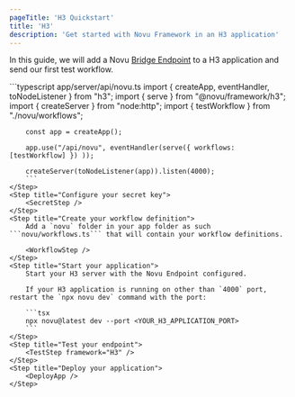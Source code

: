 ```yaml
---
pageTitle: 'H3 Quickstart'
title: 'H3'
description: 'Get started with Novu Framework in an H3 application'
---
```



In this guide, we will add a Novu [Bridge Endpoint](/concepts/endpoint) to a H3 application and send our first test workflow.

<Steps>
    <Step title="Set up your local environment">
        <LocalStudio />
    </Step>
    <Step title="Install packages">
        <PackagesStep />
    </Step>
    <Step title="Add a Novu API Endpoint">
        ```typescript app/server/api/novu.ts
        import { createApp, eventHandler, toNodeListener } from "h3";
        import { serve } from "@novu/framework/h3";
        import { createServer } from "node:http";
        import { testWorkflow } from "./novu/workflows";

        const app = createApp();

        app.use("/api/novu", eventHandler(serve({ workflows: [testWorkflow] }) ));

        createServer(toNodeListener(app)).listen(4000);
        ```
    </Step>
    <Step title="Configure your secret key">
        <SecretStep />
    </Step>
    <Step title="Create your workflow definition">
        Add a `novu` folder in your app folder as such ```novu/workflows.ts``` that will contain your workflow definitions.

        <WorkflowStep />
    </Step>
    <Step title="Start your application">
        Start your H3 server with the Novu Endpoint configured.

        If your H3 application is running on other than `4000` port, restart the `npx novu dev` command with the port:

        ```tsx
        npx novu@latest dev --port <YOUR_H3_APPLICATION_PORT>
        ```
    </Step>
    <Step title="Test your endpoint">
        <TestStep framework="H3" />
    </Step>
    <Step title="Deploy your application">
        <DeployApp />
    </Step>

</Steps>

<NextStepsStep />
